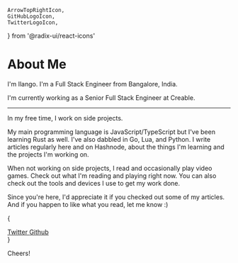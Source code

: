 	ArrowTopRightIcon,
	GitHubLogoIcon,
	TwitterLogoIcon,
} from '@radix-ui/react-icons'

# About Me 

I'm Ilango. I'm a Full Stack Engineer from Bangalore, India.

I'm currently working as a Senior Full Stack Engineer at Creable. 

---

In my free time, I work on <Link to='/projects'>side projects</Link>.

My main programming language is JavaScript/TypeScript but I've been learning Rust as well. I've also dabbled in Go, Lua, and Python. I write articles regularly here and on <Anchor href='https://ilango.hashnode.dev/'>Hashnode</Anchor>, about the things I'm learning and the projects I'm working on.

When not working on side projects, I read and occasionally play video games. Check out what I'm reading and playing right <Link to='/now'>now</Link>. You can also check out the <Link to='/uses'>tools and devices</Link> I use to get my work done.

Since you're here, I'd appreciate it if you checked out some of my <Link to='/blog'>articles</Link>. And if you happen to like what you read, let me know :)

{
<div className='h-16 grid grid-cols-2 gap-4'>
<Card>
<a className='w-full h-full flex items-center justify-between no-underline' href='https://twitter.com/i4o_dev' target='_blank' rel='noreferrer noopener'>
    <span className='inline-flex items-center gap-2'>
        <TwitterLogoIcon className='w-4 h-4' />
        Twitter
    </span> 
    <ArrowTopRightIcon />
</a>
</Card>

<Card>
<a className='w-full h-full flex items-center justify-between no-underline' href='https://Github.com/i4o-dev' target='_blank' rel='noreferrer noopener'>
    <span className='inline-flex items-center gap-2'>
        <GitHubLogoIcon className='w-4 h-4' />
        Github
    </span> 
    <ArrowTopRightIcon />
</a>
</Card>
</div>
}

Cheers!

